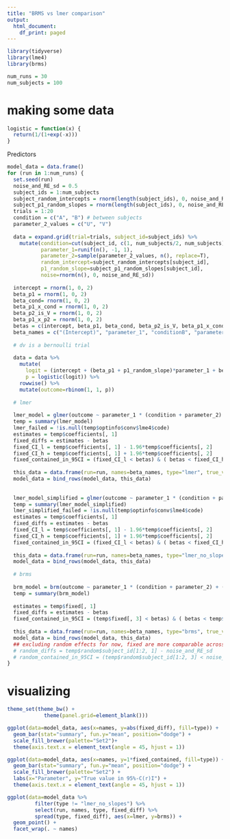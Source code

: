 ```yaml
---
title: "BRMS vs lmer comparison"
output:
  html_document:
    df_print: paged
---
```


```r
library(tidyverse)
library(lme4)
library(brms)
```

```r
num_runs = 30
num_subjects = 100
```

# making some data

```r
logistic = function(x) {
  return(1/(1+exp(-x)))
}
```


Predictors
```r

model_data = data.frame()
for (run in 1:num_runs) {
  set.seed(run)
  noise_and_RE_sd = 0.5
  subject_ids = 1:num_subjects
  subject_random_intercepts = rnorm(length(subject_ids), 0, noise_and_RE_sd)
  subject_p1_random_slopes = rnorm(length(subject_ids), 0, noise_and_RE_sd)
  trials = 1:20
  condition = c("A", "B") # between subjects
  parameter_2_values = c("U", "V")
  
  data = expand.grid(trial=trials, subject_id=subject_ids) %>%
    mutate(condition=cut(subject_id, c(1, num_subjects/2, num_subjects), labels=condition, include.lowest=T),
           parameter_1=runif(n(), -1, 1),
           parameter_2=sample(parameter_2_values, n(), replace=T),
           random_intercept=subject_random_intercepts[subject_id],
           p1_random_slope=subject_p1_random_slopes[subject_id],
           noise=rnorm(n(), 0, noise_and_RE_sd))
  
  intercept = rnorm(1, 0, 2)
  beta_p1 = rnorm(1, 0, 2)
  beta_cond= rnorm(1, 0, 2)
  beta_p1_x_cond = rnorm(1, 0, 2)
  beta_p2_is_V = rnorm(1, 0, 2)
  beta_p1_x_p2 = rnorm(1, 0, 2)
  betas = c(intercept, beta_p1, beta_cond, beta_p2_is_V, beta_p1_x_cond, beta_p1_x_p2)
  beta_names = c("(Intercept)", "parameter_1", "conditionB", "parameter_2V", "parameter_1:conditionB", "parameter_1:parameter_2V")
  
  # dv is a bernoulli trial
  
  data = data %>%
    mutate(
      logit = (intercept + (beta_p1 + p1_random_slope)*parameter_1 + beta_p2_is_V * (parameter_2 == "V") + beta_cond * (condition == "B") + beta_p1_x_cond * (parameter_1 * (condition == "B")) + beta_p1_x_p2 * (parameter_1 * (parameter_2 == "V"))),
      p = logistic(logit)) %>%
    rowwise() %>%
    mutate(outcome=rbinom(1, 1, p))
  
  # lmer
  
  lmer_model = glmer(outcome ~ parameter_1 * (condition + parameter_2) + (1 + parameter_1 | subject_id), data, family=binomial)
  temp = summary(lmer_model)
  lmer_failed = !is.null(temp$optinfo$conv$lme4$code) 
  estimates = temp$coefficients[, 1]
  fixed_diffs = estimates - betas
  fixed_CI_l = temp$coefficients[, 1] - 1.96*temp$coefficients[, 2]
  fixed_CI_h = temp$coefficients[, 1] + 1.96*temp$coefficients[, 2]
  fixed_contained_in_95CI = (fixed_CI_l < betas) & ( betas < fixed_CI_h) 
  
  this_data = data.frame(run=run, names=beta_names, type="lmer", true_value=betas, estimate=estimates, fixed_diff=fixed_diffs, fixed_contained=fixed_contained_in_95CI, convergence_failed=lmer_failed)
  model_data = bind_rows(model_data, this_data)
  
  
  lmer_model_simplified = glmer(outcome ~ parameter_1 * (condition + parameter_2) + (1 | subject_id), data, family=binomial)
  temp = summary(lmer_model_simplified)
  lmer_simplified_failed = !is.null(temp$optinfo$conv$lme4$code) 
  estimates = temp$coefficients[, 1]
  fixed_diffs = estimates - betas
  fixed_CI_l = temp$coefficients[, 1] - 1.96*temp$coefficients[, 2]
  fixed_CI_h = temp$coefficients[, 1] + 1.96*temp$coefficients[, 2]
  fixed_contained_in_95CI = (fixed_CI_l < betas) & ( betas < fixed_CI_h) 
  
  this_data = data.frame(run=run, names=beta_names, type="lmer_no_slopes", true_value=betas, estimate=estimates, fixed_diff=fixed_diffs, fixed_contained=fixed_contained_in_95CI, convergence_failed=lmer_simplified_failed)
  model_data = bind_rows(model_data, this_data)
  
  # brms
  
  brm_model = brm(outcome ~ parameter_1 * (condition + parameter_2) + (1 + parameter_1 | subject_id), data, family=bernoulli)
  temp = summary(brm_model)
  
  estimates = temp$fixed[, 1]
  fixed_diffs = estimates - betas
  fixed_contained_in_95CI = (temp$fixed[, 3] < betas) & ( betas < temp$fixed[, 4]) 
  
  this_data = data.frame(run=run, names=beta_names, type="brms", true_value=betas, estimate=estimates, fixed_diff=fixed_diffs, fixed_contained=fixed_contained_in_95CI, convergence_failed=F)
  model_data = bind_rows(model_data, this_data)
  ## excluding random effects for now, fixed are more comparable across packages
  # random_diffs = temp$random$subject_id[1:2, 1] - noise_and_RE_sd
  # random_contained_in_95CI = (temp$random$subject_id[1:2, 3] < noise_and_RE_sd) & (noise_and_RE_sd < temp$random$subject_id[1:2, 4])
}
```

# visualizing
```r
theme_set(theme_bw() +
            theme(panel.grid=element_blank()))
```


```r
ggplot(data=model_data, aes(x=names, y=abs(fixed_diff), fill=type)) +
  geom_bar(stat="summary", fun.y="mean", position="dodge") +
  scale_fill_brewer(palette="Set2")+ 
  theme(axis.text.x = element_text(angle = 45, hjust = 1))
```

```r
ggplot(data=model_data, aes(x=names, y=1*fixed_contained, fill=type)) +
  geom_bar(stat="summary", fun.y="mean", position="dodge") +
  scale_fill_brewer(palette="Set2") +
  labs(x="Parameter", y="True value in 95%-C(r)I") + 
  theme(axis.text.x = element_text(angle = 45, hjust = 1))
```

```r
ggplot(data=model_data %>%
         filter(type != "lmer_no_slopes") %>%
         select(run, names, type, fixed_diff) %>%
         spread(type, fixed_diff), aes(x=lmer, y=brms)) +
  geom_point() +
  facet_wrap(. ~ names)
```

